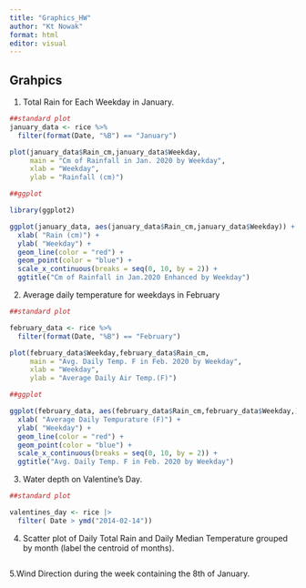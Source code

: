 ```yaml
---
title: "Graphics_HW"
author: "Kt Nowak"
format: html
editor: visual
---
```


## Grahpics 

1. Total Rain for Each Weekday in January.  

```r

##standard plot
january_data <- rice %>%
  filter(format(Date, "%B") == "January")

plot(january_data$Rain_cm,january_data$Weekday,
     main = "Cm of Rainfall in Jan. 2020 by Weekday",
     xlab = "Weekday",
     ylab = "Rainfall (cm)")


```
```r

##ggplot

library(ggplot2)

ggplot(january_data, aes(january_data$Rain_cm,january_data$Weekday)) +
  xlab( "Rain (cm)") +
  ylab( "Weekday") +
  geom_line(color = "red") +
  geom_point(color = "blue") +
  scale_x_continuous(breaks = seq(0, 10, by = 2)) +
  ggtitle("Cm of Rainfall in Jan.2020 Enhanced by Weekday")


```

2. Average daily temperature for weekdays in February

```r
##standard plot

february_data <- rice %>%
  filter(format(Date, "%B") == "February")

plot(february_data$Weekday,february_data$Rain_cm, 
     main = "Avg. Daily Temp. F in Feb. 2020 by Weekday",
     xlab = "Weekday",
     ylab = "Average Daily Air Temp.(F)")


```
```r

##ggplot

ggplot(february_data, aes(february_data$Rain_cm,february_data$Weekday,)) +
  xlab( "Average Daily Tempurature (F)") +
  ylab( "Weekday") +
  geom_line(color = "red") +
  geom_point(color = "blue") +
  scale_x_continuous(breaks = seq(0, 10, by = 2)) +
  ggtitle("Avg. Daily Temp. F in Feb. 2020 by Weekday")


```

3. Water depth on Valentine's Day.

```r

##standard plot 

valentines_day <- rice |> 
  filter( Date > ymd("2014-02-14"))

```

4. Scatter plot of Daily Total Rain and Daily Median Temperature grouped by month (label the centroid of months).

```r

```

5.Wind Direction during the week containing the 8th of January.

```r


```

